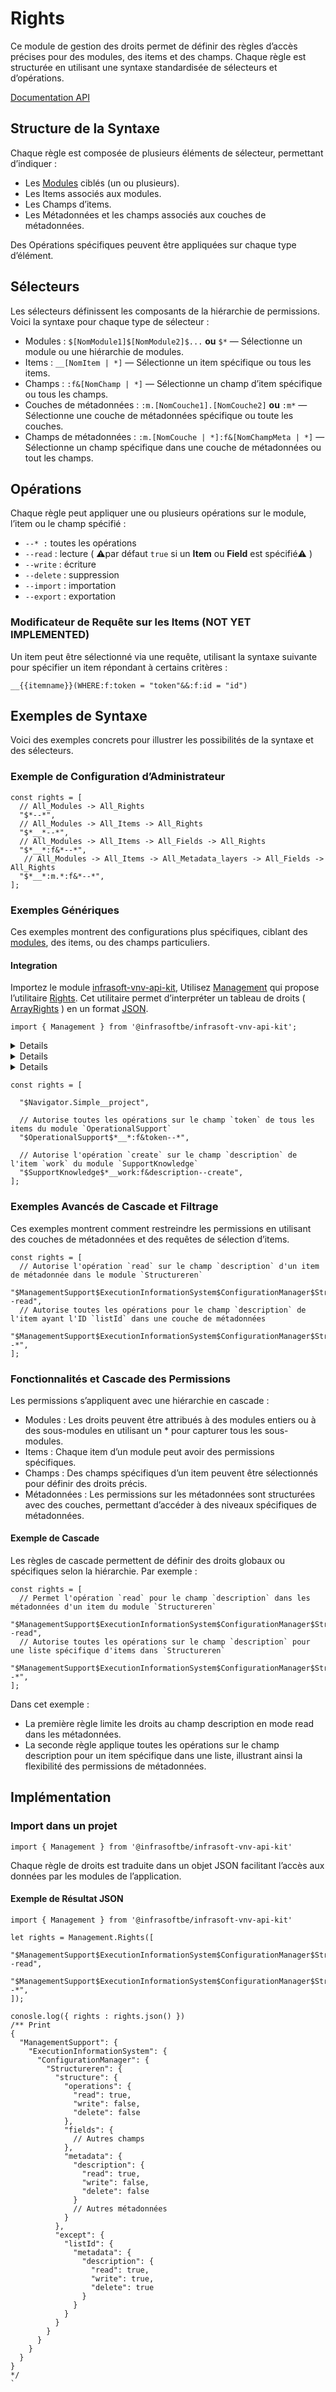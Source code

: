
# Rights

Ce module de gestion des droits permet de définir des règles d’accès précises pour des modules, des items et des champs. Chaque règle est structurée en utilisant une syntaxe standardisée de sélecteurs et d’opérations.

[Documentation API](../../../../API/infrasoft-vnv-api-kit/functions/Management.Rights.html)
## Structure de la Syntaxe

Chaque règle est composée de plusieurs éléments de sélecteur, permettant d’indiquer :

- Les [Modules](../../../Application/modules/Modules.md) ciblés (un ou plusieurs).
- Les Items associés aux modules.
- Les Champs d’items.
- Les Métadonnées et les champs associés aux couches de métadonnées.

Des Opérations spécifiques peuvent être appliquées sur chaque type d’élément.

## Sélecteurs

Les sélecteurs définissent les composants de la hiérarchie de permissions. Voici la syntaxe pour chaque type de sélecteur :

- Modules : `$[NomModule1]$[NomModule2]$...` **ou** `$*` — Sélectionne un module ou une hiérarchie de modules.
- Items : `__[NomItem | *]` — Sélectionne un item spécifique ou tous les items.
- Champs : `:f&[NomChamp | *]` — Sélectionne un champ d’item spécifique ou tous les champs.
- Couches de métadonnées : `:m.[NomCouche1].[NomCouche2]` **ou** `:m*` — Sélectionne une couche de métadonnées spécifique ou toute les couches.
- Champs de métadonnées : `:m.[NomCouche | *]:f&[NomChampMeta | *]` — Sélectionne un champ spécifique dans une couche de métadonnées ou tout les champs.

## Opérations

Chaque règle peut appliquer une ou plusieurs opérations sur le module, l’item ou le champ spécifié :

- `--* :` toutes les opérations
- `--read` : lecture ( ⚠️par défaut `true` si un **Item** ou **Field** est spécifié⚠️ )
- `--write` : écriture
- `--delete` : suppression
- `--import` : importation
- `--export` : exportation

### Modificateur de Requête sur les Items (NOT YET IMPLEMENTED)

Un item peut être sélectionné via une requête, utilisant la syntaxe suivante pour spécifier un item répondant à certains critères :

```tsx
__{{itemname}}(WHERE:f:token = "token"&&:f:id = "id")
```

## Exemples de Syntaxe

Voici des exemples concrets pour illustrer les possibilités de la syntaxe et des sélecteurs.

### Exemple de Configuration d’Administrateur

```tsx
const rights = [
  // All_Modules -> All_Rights
  "$*--*",
  // All_Modules -> All_Items -> All_Rights
  "$*__*--*",
  // All_Modules -> All_Items -> All_Fields -> All_Rights
  "$*__*:f&*--*",
   // All_Modules -> All_Items -> All_Metadata_layers -> All_Fields -> All_Rights
  "$*__*:m.*:f&*--*",
];
```

### Exemples Génériques

Ces exemples montrent des configurations plus spécifiques, ciblant des [modules](../../../Application/modules/Modules.md), des items, ou des champs particuliers.

#### Integration

Importez le module [infrasoft-vnv-api-kit](../../../packages/vnv-api-kit/), Utilisez <a href="../../../../API/infrasoft-vnv-api-kit/modules/Management.html" target="_blank">Management</a> qui propose l’utilitaire <a href="../../../../API/infrasoft-vnv-api-kit/functions/Management.Rights.html" target="_blank">Rights</a>. Cet utilitaire permet d’interpréter un tableau de droits ( <a href="../../../../API/infrasoft-vnv-api-kit/classes/Management.ArrayRights.html" target="_blank">ArrayRights</a> ) en un format <a href="../../../../API/infrasoft-vnv-api-kit/classes/Management.ArrayRights.html#json" target="_blank">JSON</a>. 

```tsx
import { Management } from '@infrasoftbe/infrasoft-vnv-api-kit';
```

<Details summary="Module & Operation">

  #### Code
  ```tsx
  import { Management } from '@infrasoftbe/infrasoft-vnv-api-kit';

  let right = [ "$Navigator.Simple--*" ];
  console.log( { rights : Management.Right().json() } )
  ```

  #### Output
  ```json
  {
    "Navigator": {
      "operations": {
        "read": true
      },
      "Simple": {
        "operations": {
          "read": true,
          "write": true,
          "delete": true,
          "import": true,
          "export": true
        },
        "items": {}
      }
    }
  }
  ```
</Details>

<Details summary="Module & Item">
  Voici le contenu de l'accordéon. Vous pouvez y mettre tout ce que vous voulez, comme du texte, des listes ou même d'autres composants.

  ```tsx
  import { Management } from '@infrasoftbe/infrasoft-vnv-api-kit';

  let right = [ "$Navigator.Simple__project" ];
  console.log( { rights : Management.Right().json() } )

  /** Will print
  {
    "Navigator": {
      "operations": {
        "read": true
      },
      "Simple": {
        "operations": {
          "read": true
        },
        "items": {
          "project": {
            "operations": {
              "read": true
            },
            "fields": {},
            "metadata": {}
          }
        }
      }
    }
  }
  */
  ```
</Details>

<Details summary="Cascading rights">
  Voici le contenu de l'accordéon. Vous pouvez y mettre tout ce que vous voulez, comme du texte, des listes ou même d'autres composants.

  ```tsx
  import { Management } from '@infrasoftbe/infrasoft-vnv-api-kit';
 
  let right = [ 
    "$Navigator.Simple--*",
    "$Navigator.Simple__project--import",
    "$Navigator.Simple__project--export",
  ];
  console.log( { rights : Management.Right().json() } )

  /** Will print
  {
    "Navigator": {
      "operations": {
        "read": true
      },
      "Simple": {
        "operations": {
          "read": true,
          "write": true,
          "delete": true,
          "import": true,
          "export": true
        },
        "items": {
          "project": {
            "operations": {
              "read": true,
              "write": false,
              "delete": false,
              "import": true,
              "export": true
            },
            "fields": {},
            "metadata": {}
          }
        }
      }
    }
  }
  */
  ```
</Details>

```tsx
const rights = [

  "$Navigator.Simple__project",

  // Autorise toutes les opérations sur le champ `token` de tous les items du module `OperationalSupport`
  "$OperationalSupport$*__*:f&token--*",

  // Autorise l'opération `create` sur le champ `description` de l'item `work` du module `SupportKnowledge`
  "$SupportKnowledge$*__work:f&description--create",
];
```

### Exemples Avancés de Cascade et Filtrage

Ces exemples montrent comment restreindre les permissions en utilisant des couches de métadonnées et des requêtes de sélection d’items.

```tsx
const rights = [
  // Autorise l'opération `read` sur le champ `description` d'un item de métadonnée dans le module `Structureren`
  "$ManagementSupport$ExecutionInformationSystem$ConfigurationManager$Structureren__structure:m:f:description--read",
  // Autorise toutes les opérations pour le champ `description` de l'item ayant l'ID `listId` dans une couche de métadonnées
  "$ManagementSupport$ExecutionInformationSystem$ConfigurationManager$Structureren__list(WHERE:f:id=`listId`):m:f:description--*",
];
```

### Fonctionnalités et Cascade des Permissions

Les permissions s’appliquent avec une hiérarchie en cascade :

- Modules : Les droits peuvent être attribués à des modules entiers ou à des sous-modules en utilisant un * pour capturer tous les sous-modules.
- Items : Chaque item d’un module peut avoir des permissions spécifiques.
- Champs : Des champs spécifiques d’un item peuvent être sélectionnés pour définir des droits précis.
- Métadonnées : Les permissions sur les métadonnées sont structurées avec des couches, permettant d’accéder à des niveaux spécifiques de métadonnées.

#### Exemple de Cascade

Les règles de cascade permettent de définir des droits globaux ou spécifiques selon la hiérarchie. Par exemple :

```tsx
const rights = [
  // Permet l'opération `read` pour le champ `description` dans les métadonnées d'un item du module `Structureren`
  "$ManagementSupport$ExecutionInformationSystem$ConfigurationManager$Structureren__structure:m:f:description--read",
  // Autorise toutes les opérations sur le champ `description` pour une liste spécifique d'items dans `Structureren`
  "$ManagementSupport$ExecutionInformationSystem$ConfigurationManager$Structureren__list(WHERE:f:id=`listId`):m:f:description--*",
];
```

Dans cet exemple :

- La première règle limite les droits au champ description en mode read dans les métadonnées.
- La seconde règle applique toutes les opérations sur le champ description pour un item spécifique dans une liste, illustrant ainsi la flexibilité des permissions de métadonnées.

## Implémentation

### Import dans un projet

```tsx
import { Management } from '@infrasoftbe/infrasoft-vnv-api-kit'
```

Chaque règle de droits est traduite dans un objet JSON facilitant l’accès aux données par les modules de l’application.

#### Exemple de Résultat JSON

```tsx
import { Management } from '@infrasoftbe/infrasoft-vnv-api-kit'

let rights = Management.Rights([
  "$ManagementSupport$ExecutionInformationSystem$ConfigurationManager$Structureren__structure:m:f:description--read",
  "$ManagementSupport$ExecutionInformationSystem$ConfigurationManager$Structureren__list(WHERE:f:id=`listId`):m:f:description--*",
]);

conosle.log({ rights : rights.json() })
/** Print
{
  "ManagementSupport": {
    "ExecutionInformationSystem": {
      "ConfigurationManager": {
        "Structureren": {
          "structure": {
            "operations": {
              "read": true,
              "write": false,
              "delete": false
            },
            "fields": {
              // Autres champs
            },
            "metadata": {
              "description": {
                "read": true,
                "write": false,
                "delete": false
              }
              // Autres métadonnées
            }
          },
          "except": {
            "listId": {
              "metadata": {
                "description": {
                  "read": true,
                  "write": true,
                  "delete": true
                }
              }
            }
          }
        }
      }
    }
  }
}
*/
`
